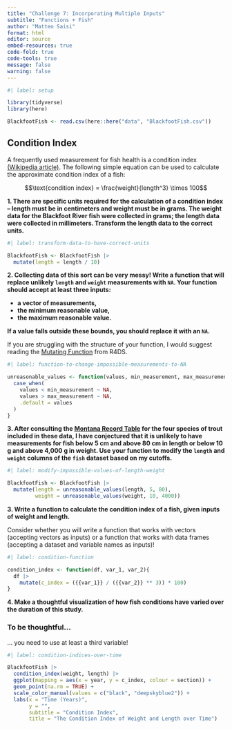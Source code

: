 ```yaml
---
title: "Challenge 7: Incorporating Multiple Inputs"
subtitle: "Functions + Fish"
author: "Matteo Saisi"
format: html
editor: source
embed-resources: true
code-fold: true
code-tools: true
message: false
warning: false
---
```


```r
#| label: setup

library(tidyverse)
library(here)

BlackfootFish <- read.csv(here::here("data", "BlackfootFish.csv"))

```

## Condition Index

A frequently used measurement for fish health is a condition index [(Wikipedia article)](https://en.wikipedia.org/wiki/Condition_index_in_fish). The following
simple equation can be used to calculate the approximate condition index of a
fish:

$$\text{condition index} = \frac{weight}{length^3} \times 100$$

**1. There are specific units required for the calculation of a condition index -- length must be in centimeters and weight must be in grams. The weight data for the Blackfoot River fish were collected in grams; the length data were collected in millimeters. Transform the length data to the correct units.**

```r
#| label: transform-data-to-have-correct-units

BlackfootFish <- BlackfootFish |>
  mutate(length = length / 10)

```

**2. Collecting data of this sort can be very messy! Write a function that will replace unlikely `length` and `weight` measurements with `NA`. Your function should accept at least three inputs:**

+ **a vector of measurements,**
+ **the minimum reasonable value,**
+ **the maximum reasonable value.**

**If a value falls outside these bounds, you should replace it with an `NA`.**

::: callout-tip
If you are struggling with the structure of your function, I would suggest reading the [Mutating Function](https://r4ds.hadley.nz/functions.html#mutate-functions) from R4DS.
:::

```r
#| label: function-to-change-impossible-measurements-to-NA

unreasonable_values <- function(values, min_measurement, max_measurement){
  case_when(
    values < min_measurement ~ NA,
    values > max_measurement ~ NA,
    .default = values
  )
}

```

**3. After consulting the [Montana Record Table](https://fwp.mt.gov/fish/anglingData/records) for the four species of trout included in these data, I have conjectured that it is unlikely to have measurements for fish below 5 cm and above 80 cm in length or below 10 g and above 4,000 g in weight. Use your function to modify the `length` and `weight` columns of the `fish` dataset based on my cutoffs.**

```r
#| label: modify-impossible-values-of-length-weight

BlackfootFish <- BlackfootFish |>
  mutate(length = unreasonable_values(length, 5, 80),
         weight = unreasonable_values(weight, 10, 4000))

```

**3. Write a function to calculate the condition index of a fish, given inputs of weight and length.**

::: callout-warning
Consider whether you will write a function that works with vectors (accepting
vectors as inputs) or a function that works with data frames (accepting a 
dataset and variable names as inputs)!
:::

```r
#| label: condition-function

condition_index <- function(df, var_1, var_2){
  df |>
    mutate(c_index = ({{var_1}} / ({{var_2}} ** 3)) * 100)
}

```

**4. Make a thoughtful visualization of how fish conditions have varied over the duration of this study.**

::: callout-warning
### To be thoughtful...

... you need to use at least a third variable!
:::

```r
#| label: condition-indices-over-time

BlackfootFish |>
  condition_index(weight, length) |>
  ggplot(mapping = aes(x = year, y = c_index, colour = section)) +
  geom_point(na.rm = TRUE) +
  scale_color_manual(values = c("black", "deepskyblue2")) +
  labs(x = "Time (Years)",
       y = "",
       subtitle = "Condition Index",
       title = "The Condition Index of Weight and Length over Time")

```
